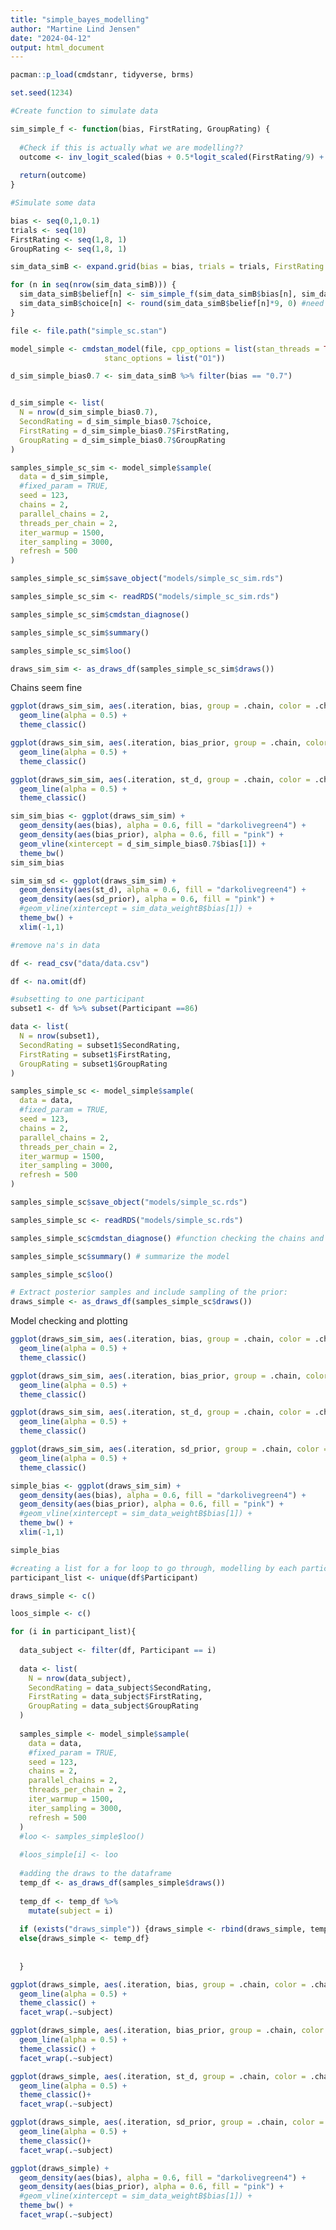 ```yaml
---
title: "simple_bayes_modelling"
author: "Martine Lind Jensen"
date: "2024-04-12"
output: html_document
---
```

```r
pacman::p_load(cmdstanr, tidyverse, brms)

set.seed(1234)
```


```r
#Create function to simulate data 

sim_simple_f <- function(bias, FirstRating, GroupRating) {
  
  #Check if this is actually what we are modelling??
  outcome <- inv_logit_scaled(bias + 0.5*logit_scaled(FirstRating/9) + 0.5*logit_scaled(GroupRating/9))
  
  return(outcome)
}

#Simulate some data 

bias <- seq(0,1,0.1)
trials <- seq(10)
FirstRating <- seq(1,8, 1)
GroupRating <- seq(1,8, 1)

sim_data_simB <- expand.grid(bias = bias, trials = trials, FirstRating = FirstRating, GroupRating = GroupRating)

for (n in seq(nrow(sim_data_simB))) {
  sim_data_simB$belief[n] <- sim_simple_f(sim_data_simB$bias[n], sim_data_simB$FirstRating[n], sim_data_simB$GroupRating[n])
  sim_data_simB$choice[n] <- round(sim_data_simB$belief[n]*9, 0) #need to make a choice, should we sample or just take the straight value? And then we need to figure out how we are gonna make it 1-8 again
}
```

```r
file <- file.path("simple_sc.stan")

model_simple <- cmdstan_model(file, cpp_options = list(stan_threads = TRUE),
                     stanc_options = list("O1"))
```

```r

d_sim_simple_bias0.7 <- sim_data_simB %>% filter(bias == "0.7")


d_sim_simple <- list(
  N = nrow(d_sim_simple_bias0.7), 
  SecondRating = d_sim_simple_bias0.7$choice, 
  FirstRating = d_sim_simple_bias0.7$FirstRating, 
  GroupRating = d_sim_simple_bias0.7$GroupRating
)

samples_simple_sc_sim <- model_simple$sample(
  data = d_sim_simple, 
  #fixed_param = TRUE,
  seed = 123,
  chains = 2,
  parallel_chains = 2,
  threads_per_chain = 2,
  iter_warmup = 1500,
  iter_sampling = 3000,
  refresh = 500
)

samples_simple_sc_sim$save_object("models/simple_sc_sim.rds")
```

```r
samples_simple_sc_sim <- readRDS("models/simple_sc_sim.rds")

samples_simple_sc_sim$cmdstan_diagnose() 

samples_simple_sc_sim$summary()

samples_simple_sc_sim$loo()
```

```r
draws_sim_sim <- as_draws_df(samples_simple_sc_sim$draws())
```

Chains seem fine
```r
ggplot(draws_sim_sim, aes(.iteration, bias, group = .chain, color = .chain)) +
  geom_line(alpha = 0.5) +
  theme_classic()

ggplot(draws_sim_sim, aes(.iteration, bias_prior, group = .chain, color = .chain)) +
  geom_line(alpha = 0.5) +
  theme_classic()

ggplot(draws_sim_sim, aes(.iteration, st_d, group = .chain, color = .chain)) +
  geom_line(alpha = 0.5) +
  theme_classic()

```

```r
sim_sim_bias <- ggplot(draws_sim_sim) +
  geom_density(aes(bias), alpha = 0.6, fill = "darkolivegreen4") +
  geom_density(aes(bias_prior), alpha = 0.6, fill = "pink") +
  geom_vline(xintercept = d_sim_simple_bias0.7$bias[1]) +
  theme_bw() 
sim_sim_bias

sim_sim_sd <- ggplot(draws_sim_sim) +
  geom_density(aes(st_d), alpha = 0.6, fill = "darkolivegreen4") +
  geom_density(aes(sd_prior), alpha = 0.6, fill = "pink") +
  #geom_vline(xintercept = sim_data_weightB$bias[1]) +
  theme_bw() + 
  xlim(-1,1)

```

```r
#remove na's in data 

df <- read_csv("data/data.csv")

df <- na.omit(df)

#subsetting to one participant
subset1 <- df %>% subset(Participant ==86)

data <- list(
  N = nrow(subset1), 
  SecondRating = subset1$SecondRating, 
  FirstRating = subset1$FirstRating, 
  GroupRating = subset1$GroupRating
)

samples_simple_sc <- model_simple$sample(
  data = data,
  #fixed_param = TRUE,
  seed = 123,
  chains = 2,
  parallel_chains = 2,
  threads_per_chain = 2,
  iter_warmup = 1500,
  iter_sampling = 3000,
  refresh = 500
)

samples_simple_sc$save_object("models/simple_sc.rds")
```

```r
samples_simple_sc <- readRDS("models/simple_sc.rds")

samples_simple_sc$cmdstan_diagnose() #function checking the chains and stuff

samples_simple_sc$summary() # summarize the model

samples_simple_sc$loo()
```

```r
# Extract posterior samples and include sampling of the prior:
draws_simple <- as_draws_df(samples_simple_sc$draws())
```

Model checking and plotting
```r
ggplot(draws_sim_sim, aes(.iteration, bias, group = .chain, color = .chain)) +
  geom_line(alpha = 0.5) +
  theme_classic()

ggplot(draws_sim_sim, aes(.iteration, bias_prior, group = .chain, color = .chain)) +
  geom_line(alpha = 0.5) +
  theme_classic()

ggplot(draws_sim_sim, aes(.iteration, st_d, group = .chain, color = .chain)) +
  geom_line(alpha = 0.5) +
  theme_classic()

ggplot(draws_sim_sim, aes(.iteration, sd_prior, group = .chain, color = .chain)) +
  geom_line(alpha = 0.5) +
  theme_classic()
```

```r
simple_bias <- ggplot(draws_sim_sim) +
  geom_density(aes(bias), alpha = 0.6, fill = "darkolivegreen4") +
  geom_density(aes(bias_prior), alpha = 0.6, fill = "pink") +
  #geom_vline(xintercept = sim_data_weightB$bias[1]) +
  theme_bw() + 
  xlim(-1,1)

simple_bias

```

```r
#creating a list for a for loop to go through, modelling by each participant
participant_list <- unique(df$Participant)

draws_simple <- c()

loos_simple <- c()

for (i in participant_list){ 
  
  data_subject <- filter(df, Participant == i)
  
  data <- list(
    N = nrow(data_subject), 
    SecondRating = data_subject$SecondRating, 
    FirstRating = data_subject$FirstRating, 
    GroupRating = data_subject$GroupRating
  )
  
  samples_simple <- model_simple$sample(
    data = data,
    #fixed_param = TRUE,
    seed = 123,
    chains = 2,
    parallel_chains = 2,
    threads_per_chain = 2,
    iter_warmup = 1500,
    iter_sampling = 3000,
    refresh = 500
  )
  #loo <- samples_simple$loo()
  
  #loos_simple[i] <- loo
  
  #adding the draws to the dataframe
  temp_df <- as_draws_df(samples_simple$draws())
  
  temp_df <- temp_df %>% 
    mutate(subject = i)
  
  if (exists("draws_simple")) {draws_simple <- rbind(draws_simple, temp_df)} #remember to clean if reusing
  else{draws_simple <- temp_df}
  
  
  }
```

```r
ggplot(draws_simple, aes(.iteration, bias, group = .chain, color = .chain)) +
  geom_line(alpha = 0.5) +
  theme_classic() + 
  facet_wrap(.~subject)

ggplot(draws_simple, aes(.iteration, bias_prior, group = .chain, color = .chain)) +
  geom_line(alpha = 0.5) +
  theme_classic() + 
  facet_wrap(.~subject)

ggplot(draws_simple, aes(.iteration, st_d, group = .chain, color = .chain)) +
  geom_line(alpha = 0.5) +
  theme_classic()+ 
  facet_wrap(.~subject)

ggplot(draws_simple, aes(.iteration, sd_prior, group = .chain, color = .chain)) +
  geom_line(alpha = 0.5) +
  theme_classic()+ 
  facet_wrap(.~subject)

```

```r
ggplot(draws_simple) +
  geom_density(aes(bias), alpha = 0.6, fill = "darkolivegreen4") +
  geom_density(aes(bias_prior), alpha = 0.6, fill = "pink") +
  #geom_vline(xintercept = sim_data_weightB$bias[1]) +
  theme_bw() + 
  facet_wrap(.~subject)
```